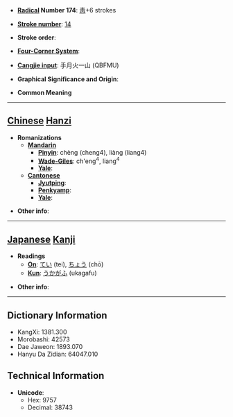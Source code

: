 * '''[[Wiktionary:Chinese radical index| Radical]] Number 174''': [[Wiktionary:Chinese radical index 靑|靑]]+6 strokes

* '''[[Wiktionary:Chinese total strokes index|Stroke number]]''': [[Wiktionary:Chinese total strokes index 14|14]]

* '''Stroke order''': 

* '''[[Wiktionary:Chinese four corner index|Four-Corner System]]''': 

* '''[[Wiktionary:Chinese Cangjie index|Cangjie input]]''': 手月火一山 (QBFMU)

* '''Graphical Significance and Origin''': 

* '''Common Meaning'''

----

== [[Chinese]] [[Hanzi]] ==

* '''Romanizations'''
** '''[[Mandarin]]'''
*** '''[[Pinyin]]''': chèng (cheng4), liàng (liang4)
*** '''[[Wade-Giles]]''': ch'eng<sup>4</sup>, liang<sup>4</sup>
*** '''[[Yale]]''': 
** '''[[Cantonese]]'''
*** '''[[Jyutping]]''':
*** '''[[Penkyamp]]''': 
*** '''[[Yale]]''': 

* '''Other info''': 

----

== [[Japanese]] [[Kanji]] ==

* '''Readings'''
** '''[[On]]''': [[てい]] (tei), [[ちょう]] (chō)
** '''[[Kun]]''': [[うかがふ]] (ukagafu)

* '''Other info''':  

----

== Dictionary Information ==

* KangXi: 1381.300
* Morobashi: 42573
* Dae Jaweon: 1893.070
* Hanyu Da Zidian: 64047.010

== Technical Information ==

* '''Unicode''':
** Hex: 9757
** Decimal: 38743